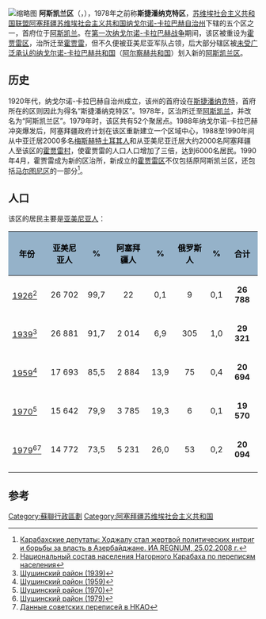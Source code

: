[[File:Askeran_district_NKAO_location_map.png|缩略图]]
'''阿斯凯兰区'''（{{lang-az|Əsgəran rayonu}}，{{lang-hy|Ասկերանի մարզ}}），1978年之前称'''斯捷潘纳克特区'''，[[苏维埃社会主义共和国联盟|苏维埃社会主义共和国联盟]][[阿塞拜疆苏维埃社会主义共和国|阿塞拜疆苏维埃社会主义共和国]][[纳戈尔诺-卡拉巴赫自治州|纳戈尔诺-卡拉巴赫自治州]]下辖的五个区之一，首府位于[[阿斯凯兰|阿斯凯兰]]。在[[第一次纳戈尔诺-卡拉巴赫战争|第一次纳戈尔诺-卡拉巴赫战争]]期间，该区被重设为[[霍賈雷區|霍贾雷区]]，治所迁至[[霍賈雷|霍贾雷]]，但不久便被亚美尼亚军队占领，后大部分辖区被[[有限承认国家列表|未受广泛承认的]][[纳戈尔诺-卡拉巴赫共和国|纳戈尔诺-卡拉巴赫共和国]]（[[阿尔察赫共和国|阿尔察赫共和国]]）划入新的[[阿斯凯兰区_(阿尔扎赫)|阿斯凯兰区]]。

== 历史 ==
1920年代，纳戈尔诺-卡拉巴赫自治州成立，该州的首府设在[[斯捷潘纳克特|斯捷潘纳克特]]，首府所在的区则因此为得名“斯捷潘纳克特区”。1978年，区治所迁至[[阿斯凯兰|阿斯凯兰]]，并改名为“阿斯凯兰区”。1979年时，该区共有52个聚居点。1988年纳戈尔诺-卡拉巴赫冲突爆发后，阿塞拜疆政府计划在该区重新建立一个区域中心，1988至1990年间从中亚迁居2000多名[[梅斯赫特土耳其人|梅斯赫特土耳其人]]和从亚美尼亚迁居大约2000名阿塞拜疆人至该区的[[霍賈雷|霍贾雷村]]，使霍贾雷的人口人口增加了三倍，达到6000名居民。1990年4月，霍贾雷成为新的区治所，新成立的[[霍賈雷區|霍贾雷区]]不仅包括原阿斯凯兰区，还包括[[马尔图尼区_(纳卡州)|马尔图尼区]]的一部分<ref>[http://www.regnum.ru/news/962004.html Карабахские депутаты: Ходжалу стал жертвой политических интриг и борьбы за власть в Азербайджане. ИА REGNUM, 25.02.2008 г.]</ref>。

== 人口 ==
该区的居民主要是[[亚美尼亚人|亚美尼亚人]]：

{|
! style="background:#95B2C9; color:black"|<center>年份
! style="background:#95B2C9; color:black"|<center>亚美尼亚人
! style="background:#95B2C9; color:black"|<center>%
! style="background:#95B2C9; color:black"|<center>阿塞拜疆人
! style="background:#95B2C9; color:black"|<center>%
! style="background:#95B2C9; color:black"|<center>俄罗斯人
! style="background:#95B2C9; color:black"|<center>%
! style="background:#95B2C9; color:black"|<center>合计
|-
| [[1926年蘇聯人口普查|1926]]<ref>[http://www.ethno-kavkaz.narod.ru/rnkarabax.html Национальный состав населения Нагорного Карабаха по переписям населения]</ref>
| <center>26 702
| <center>99,7
| <center>22
| <center>0,1
| <center>9
| <center>0,1
| bgcolor="#FFBBBB" | <center>'''26 788'''
|-
| [[1939年苏联人口普查|1939]]<ref>[http://www.ethno-kavkaz.narod.ru/shusha39.html Шушинский район (1939)]</ref>
| <center>26 881
| <center>91,7
| <center>2 014
| <center>6,9
| <center>305
| <center>1,0
| bgcolor="#FFBBBB" | <center>'''29 321'''
|-
| [[1959年苏联人口普查|1959]]<ref>[http://www.ethno-kavkaz.narod.ru/shusha59.html Шушинский район (1959)]</ref>
| <center>17 693
| <center>85,5
| <center>2 884
| <center>13,9
| <center>75
| <center>0,4
| bgcolor="#FFBBBB" | <center>'''20 694'''
|-
| [[1970年苏联人口普查|1970]]<ref>[http://www.ethno-kavkaz.narod.ru/shusha70.html Шушинский район (1970)]</ref>
| <center>15 642
| <center>79,9
| <center>3 785
| <center>19,3
| <center>6
| <center>0,1
| bgcolor="#FFBBBB" | <center>'''19 570'''
|-
| [[1979年苏联人口普查|1979]]<ref>[http://www.ethno-kavkaz.narod.ru/shusha79.html Шушинский район (1979)]</ref><ref>[http://www.ethno-kavkaz.narod.ru/rnkarabax.html Данные советских переписей в НКАО]</ref>
| <center>14 772
| <center>73,5
| <center>5 231
| <center>26,0
| <center>53
| <center>0,2
| bgcolor="#FFBBBB" | <center>'''20 094'''
|-
|}

== 参考 ==
{{reflist|30em}}

{{纳戈尔诺-卡拉巴赫自治州行政区划}}

[[Category:蘇聯行政區劃|Category:蘇聯行政區劃]]
[[Category:阿塞拜疆苏维埃社会主义共和国|Category:阿塞拜疆苏维埃社会主义共和国]]